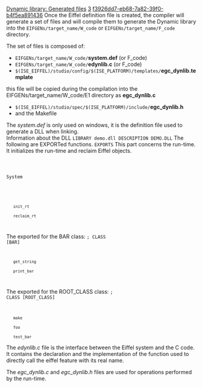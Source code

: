 [[Property:title|Dynamic library: Generated files]]
[[Property:weight|3]]
[[Property:uuid|f3926dd7-eb68-7a82-39f0-b4f5ea891436]]
Once the Eiffel definition file is created, the compiler will generate a set of files and will compile them to generate the Dynamic library into the <code>EIFGENs/target_name/W_code</code> or <code>EIFGENs/target_name/F_code</code> directory. 

{{note|To generate and compile these files, you have to indicate the definition file that should be used in the [[Advanced Options|advanced node of the project settings]]  of your system. This way EiffelStudio will know which one to use. If you do not specify any definition file, nothing will be generated. }}

The set of files is composed of:
<div> 
*  <code>EIFGENs/target_name/W_code/</code>'''system.def''' (or F_code) 
*  <code>EIFGENs/target_name/W_code/</code>'''edynlib.c''' (or F_code) 
*  <code lang=text>$(ISE_EIFFEL)/studio/config/$(ISE_PLATFORM)/templates/</code>'''egc_dynlib.template''' <br/>
this file will be copied during the compilation into the EIFGENs/target_name/W_code/E1 directory as '''egc_dynlib.c''' 
*  <code lang=text>$(ISE_EIFFEL)/studio/spec/$(ISE_PLATFORM)/include/</code>'''egc_dynlib.h''' 
* and the Makefile
</div>
The ''system.def'' is only used on windows, it is the definition file used to generate a DLL when linking.<br/>
Information about the DLL
<code lang=text>LIBRARY demo.dll
DESCRIPTION DEMO.DLL</code>
The following are EXPORTed functions.
<code lang=text>
EXPORTS</code>
This part concerns the run-time. It initializes the run-time and reclaim Eiffel objects.
<code lang=text>
;System
	init_rt
	reclaim_rt
</code>
The exported for the BAR class:
<code lang=text>; CLASS [BAR]
	get_string
	print_bar
</code>
The exported for the ROOT_CLASS class:
<code lang=text>; CLASS [ROOT_CLASS]
	make
	foo
	test_bar</code>


The ''edynlib.c'' file is the interface between the Eiffel system and the C code. It contains the declaration and the implementation of the function used to directly call the eiffel feature with its real name. 

The <span> ''egc_dynlib.c'' </span> and <span> ''egc_dynlib.h'' </span> files are used for operations performed by the run-time. 




